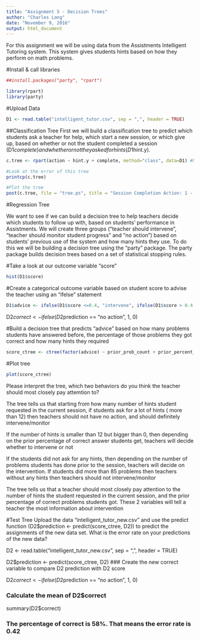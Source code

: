 ```yaml
---
title: "Assignment 5 - Decision Trees"
author: "Charles Lang"
date: "November 9, 2016"
output: html_document
---
```

For this assignment we will be using data from the Assistments Intelligent Tutoring system. This system gives students hints based on how they perform on math problems. 

#Install & call libraries
```r
##install.packages("party", "rpart")

library(rpart)
library(party)
```

#Upload Data
```r
D1 <- read.table("intelligent_tutor.csv", sep = ",", header = TRUE)
```

##Classification Tree
First we will build a classification tree to predict which students ask a teacher for help, which start a new session, or which give up, based on whether or not the student completed a session (D1$complete) and whether or not they asked for hints (D1$hint.y). 
```r

c.tree <- rpart(action ~ hint.y + complete, method="class", data=D1) #Notice the standard R notion for a formula X ~ Y

#Look at the error of this tree
printcp(c.tree)

#Plot the tree
post(c.tree, file = "tree.ps", title = "Session Completion Action: 1 - Ask teacher, 2 - Start new session, 3 - Give up")

```
#Regression Tree

We want to see if we can build a decision tree to help teachers decide which students to follow up with, based on students' performance in Assistments. We will create three groups ("teacher should intervene", "teacher should monitor student progress" and "no action") based on students' previous use of the system and how many hints they use. To do this we will be building a decision tree using the "party" package. The party package builds decision trees based on a set of statistical stopping rules.

#Take a look at our outcome variable "score"
```r
hist(D1$score)
```

#Create a categorical outcome variable based on student score to advise the teacher using an "ifelse" statement
```r
D1$advice <- ifelse(D1$score <=0.4, "intervene", ifelse(D1$score > 0.4 & D1$score <=0.8, "monitor", "no action")
```
D2$correct <- ifelse(D2$prediction == "no action", 1, 0)


#Build a decision tree that predicts "advice" based on how many problems students have answered before, the percentage of those problems they got correct and how many hints they required
```r
score_ctree <- ctree(factor(advice) ~ prior_prob_count + prior_percent_correct + hints, D1)
```

#Plot tree
```r
plot(score_ctree)
```

Please interpret the tree, which two behaviors do you think the teacher should most closely pay attemtion to?

The tree tells us that starting from how many number of hints student requested in the current session, if students ask for a lot of hints ( more than 12) then teachers should not have no action, and should definitely intervene/monitor 

If the number of hints is smaller than 12 but bigger than 0, then depending on the prior percentage of correct answer students get, teachers will decide whether to intervene or not 

If the students did not ask for any hints, then depending on the number of problems students has done prior to the session, teachers will decide on the intervention. If students did more than 85 problems then teachers without any hints then teachers should not intervene/monitor 

The tree tells us that a teacher should most closely pay attention to the number of hints the student requested in the current session, and the prior percentage of correct problems students got. These 2 variables will tell a teacher the most information about intervention 



#Test Tree
Upload the data "intelligent_tutor_new.csv" and use the predict function (D2$prediction <- predict(score_ctree, D2)) to predict the assignments of the new data set. What is the error rate on your predictions of the new data? 


D2 <- read.table("intelligent_tutor_new.csv", sep = ",", header = TRUE)

D2$prediction <- predict(score_ctree, D2)
### Create the new correct variable to compare D2 prediction with D2 score 

D2$correct <- ifelse(D2$prediction == "no action", 1, 0)

### Calculate the mean of D2$correct

summary(D2$correct)

### The percentage of correct is 58%. That means the error rate is 0.42




